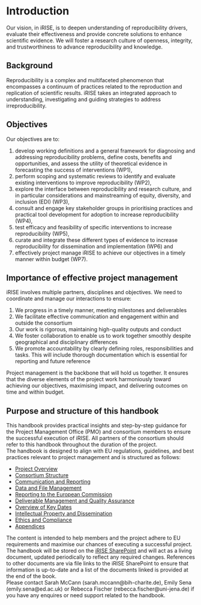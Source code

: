 # **Introduction** 

Our vision, in iRISE, is to deepen understanding of reproducibility drivers, evaluate their effectiveness and provide concrete solutions to enhance scientific evidence. We will foster a research culture of openness, integrity, and trustworthiness to advance reproducibility and knowledge. 

## Background  
Reproducibility is a complex and multifaceted phenomenon that encompasses a continuum of practices related to the reproduction and replication of scientific results. iRISE takes an integrated approach to understanding, investigating and guiding strategies to address irreproducibility.  

## Objectives  
Our objectives are to:  

1.	develop working definitions and a general framework for diagnosing and addressing reproducibility problems, define costs, benefits and opportunities, and assess the utility of theoretical evidence in forecasting the success of interventions (WP1),  
2.	perform scoping and systematic reviews to identify and evaluate existing interventions to improve reproducibility (WP2),  
3.	explore the interface between reproducibility and research culture, and in particular considerations and mainstreaming of equity, diversity, and inclusion (EDI) (WP3),  
4.	consult and engage key stakeholder groups in prioritising practices and practical tool development for adoption to increase reproducibility (WP4),  
5.	test efficacy and feasibility of specific interventions to increase reproducibility (WP5),  
6.	curate and integrate these different types of evidence to increase reproducibility for dissemination and implementation (WP6) and  
7.	effectively project manage iRISE to achieve our objectives in a timely manner within budget (WP7).  

## Importance of effective project management 
iRISE involves multiple partners, disciplines and objectives. We need to coordinate and manage our interactions to ensure:  

1.	We progress in a timely manner, meeting milestones and deliverables  
2.	We facilitate effective communication and engagement within and outside the consortium  
3.	Our work is rigorous, maintaining high-quality outputs and conduct  
4.	We foster collaboration to enable us to work together smoothly despite geographical and disciplinary differences  
5.	We promote accountability by clearly defining roles, responsibilities and tasks. This will include thorough documentation which is essential for reporting and future reference  

Project management is the backbone that will hold us together. It ensures that the diverse elements of the project work harmoniously toward achieving our objectives, maximising impact, and delivering outcomes on time and within budget.  

## Purpose and structure of this handbook
This handbook provides practical insights and step-by-step guidance for the Project Management Office (PMO) and consortium members to ensure the successful execution of iRISE. All partners of the consortium should refer to this handbook throughout the duration of the project.   
The handbook is designed to align with EU regulations, guidelines, and best practices relevant to project management and is structured as follows:  

*	[Project Overview](#project-overview)  
*	[Consortium Structure](#consortium-structure)   
*	[Communication and Reporting](#communication-and-reporting)    
*	[Data and File Management](#data-and-file-management)     
*	[Reporting to the European Commission](#reporting-to-the-european-commission)   
*	[Deliverable Management and Quality Assurance](#deliverable-management-and-quality-assurance)  
*	[Overview of Key Dates](#overview-of-key-dates)  
*	[Intellectual Property and Dissemination](#intellectual-property-and-dissemination)  
*	[Ethics and Compliance](#ethics-and-compliance)  
*	[Appendices](#appendix-1-ethical-self-assessment-and-ethical-risks-identification)  

The content is intended to help members and the project adhere to EU requirements and maximise our chances of executing a successful project.  
The handbook will be stored on the [iRISE SharePoint](https://charitede.sharepoint.com/sites/iRISE/Shared Documents/Forms/AllItems.aspx) and will act as a living document, updated periodically to reflect any required changes. References to other documents are via file links to the iRISE SharePoint to ensure that information is up-to-date and a list of the documents linked is provided at the end of the book.  
Please contact Sarah McCann (sarah.mccann@bih-charite.de), Emily Sena (emily.sena@ed.ac.uk) or Rebecca Fischer (rebecca.fischer@uni-jena.de) if you have any enquires or need support related to the handbook.
